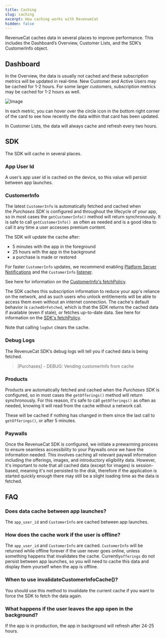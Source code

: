 ```yaml
---
title: Caching
slug: caching
excerpt: How caching works with RevenueCat
hidden: false
---
```

RevenueCat caches data in several places to improve performance. This includes the Dashboard’s Overview, Customer Lists, and the SDK’s CustomerInfo object.

## Dashboard

In the Overview, the data is usually not cached and these subscription metrics will be updated in real-time. New Customer and Active Users may be cached for 1-2 hours. For some larger customers, subscription metrics may be cached for 1-2 hours as well.

![Image](/images/94582cb-small-Untitled_6eb7b42e862b4209a89f45670e24e3a3.png)

In each metric, you can hover over the circle icon in the bottom right corner of the card to see how recently the data within that card has been updated.

In Customer Lists, the data will always cache and refresh every two hours.

## SDK

The SDK will cache in several places.  

### App User Id

A user’s app user id is cached on the device, so this value will persist between app launches.

### CustomerInfo

The latest `CustomerInfo` is automatically fetched and cached when the _Purchases SDK_ is configured and throughout the lifecycle of your app, so in most cases the `getCustomerInfo()` method will return synchronously. It is safe to call `getCustomerInfo()`  as often as needed and is a good idea to call it any time a user accesses premium content.

The SDK will update the cache after:
- 5 minutes with the app in the foreground
- 25 hours with the app in the background
- a purchase is made or restored

For faster `CustomerInfo` updates, we recommend enabling [Platform Server Notifications](/platform-resources/server-notifications) and the `CustomerInfo` [listener](/getting-started/configuring-sdk#advanced-configuration). 

See here for information on the [CustomerInfo's fetchPolicy](https://revenuecat.github.io/purchases-ios-docs/4.31.5/documentation/revenuecat/purchases/customerinfo(fetchpolicy:)/).

The SDK caches this subscription information to reduce your app's reliance on the network, and as such users who unlock entitlements will be able to access them even without an internet connection.  The cache's default behavior is `cachedOrFetched`, which is that the SDK returns the cached data if available (even if stale), or fetches up-to-date data. See here for information on the [SDK's fetchPolicy](https://revenuecat.github.io/purchases-ios-docs/4.19.0/documentation/revenuecat/cachefetchpolicy/).

Note that calling `logOut` clears the cache.

### Debug Logs

The RevenueCat SDK’s debug logs will tell you if cached data is being fetched.

> [Purchases] - DEBUG: Vending customerInfo from cache

### Products

Products are automatically fetched and cached when the _Purchases SDK_ is configured, so in most cases the `getOfferings()` method will return synchronously. For this reason, it's safe to call `getOfferings()` as often as needed, knowing it will read from the cache without a network call.

These will be cached if nothing has changed in them since the last call to `getOfferings()`, or after 5 minutes. 

### Paywalls

Once the RevenueCat SDK is configured, we initiate a prewarming process to ensure seamless accessibility to your Paywalls once we have the information needed. This involves caching all relevant paywall information including the offerings, images, and introductory eligibility data. However, it's important to note that all cached data (except for images) is session-based, meaning it's not persisted to the disk, therefore if the application is started quickly enough there may still be a slight loading time as the data is fetched.

## FAQ

### Does data cache between app launches?

The `app_user_id` and `CustomerInfo` are cached between app launches. 

### How does the cache work if the user is offline?

The `app_user_id` and `CustomerInfo` are cached. `CustomerInfo` will be returned while offline forever if the user never goes online, unless something happens that invalidates the cache. Currently`offerings` do not persist between app launches, so you will need to cache this data and display them yourself when the app is offline. 

### When to use invalidateCustomerInfoCache()?

You should use this method to invalidate the current cache if you want to force the SDK to fetch the data again.

### What happens if the user leaves the app open in the background?

If the app is in production, the app in background will refresh after 24-25 hours.
